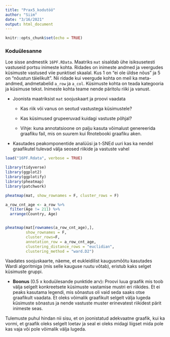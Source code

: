 ```yaml
---
title: "Prax5_kodutöö"
author: "Siim"
date: "3/16/2021"
output: html_document
---
```


```r
knitr::opts_chunk$set(echo = TRUE)
```

### Koduülesanne 

Loe sisse andmestik `16PF.RData`. Maatriks `mat` sisaldab ühe isiksusetesti vastuseid portsu inimeste kohta. Ridades on inimeste andmed ja veergudes küsimuste vastused viie punktisel skaalal. Kus 1 on "ei ole üldse nõus" ja 5 on "nõustun täielikult". Nii ridade kui veergude kohta on meil ka meta-andmed, andmetabelid `a_row` ja `a_col`. Küsimuste kohta on teada kategooria ja küsimuse tekst. Inimeste kohta teame nende päritolu riiki ja vanust.

-   Joonista maatriksist `mat` soojuskaart ja proovi vaadata

    -   Kas riik või vanus on seotud vastustega küsimustele?

    -   Kas küsimused grupeeruvad kuidagi vastuste põhjal?

    -   Vihje: kuna annotatsioone on palju kasuta võimalust genereerida graafiku fail, mis on suurem kui Rnotebooki graafiku aken.

-   Kasutades peakomponentide analüüsi ja t-SNEd uuri kas ka nendel graafikutel tulevad välja seosed riikide ja vastuste vahel

```r
load("16PF.Rdata", verbose = TRUE)
```

```r
library(tidyverse)
library(ggplot2)
library(ggplotify)
library(pheatmap)
library(patchwork)

pheatmap(mat, show_rownames = F, cluster_rows = F)

a_row_cnt_age <- a_row %>%
  filter(Age != 211) %>% 
  arrange(Country, Age)


pheatmap(mat[rownames(a_row_cnt_age),], 
         show_rownames = F, 
         cluster_rows=F,
         annotation_row = a_row_cnt_age,
         clustering_distance_rows = "euclidian", 
         clustering_method = "ward.D2")
```
Vaadates soojuskaarte, näeme, et eukleidilist kaugusmõõtu kasutades Wardi algoritmiga (mis selle kauguse ruutu võtab), eristub kaks selget küsimuste gruppi. 

-   **Boonus** (0.5 x koduülesande punktide arv)**:** Proovi luua graafik mis toob välja selgelt konkreetsete küsimuste vastamise mustri eri riikides. Et ei peaks kasutama legendi, mis sõnastus oli vaid seda saaks otse graafikult vaadata. Et oleks võimalik graafikult selgelt välja lugeda küsimuste sõnastus ja nende vastuste muster erinevatest riikidest pärit inimeste seas.

Tulemuste puhul hindan nii sisu, et on joonistatud adekvaatne graafik, kui ka vormi, et graafik oleks selgelt loetav ja seal ei oleks midagi liigset mida pole kas vaja või pole võimalik välja lugeda.


